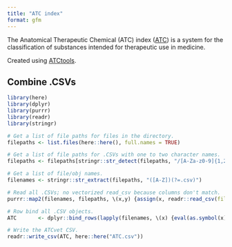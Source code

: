 ```yaml
---
title: "ATC index"
format: gfm
---
```


The Anatomical Therapeutic Chemical (ATC) index
([ATC](https://atcddd.fhi.no/atc_ddd_index/)) is a system for the classification
of substances intended for therapeutic use in medicine.

Created using [ATCtools](https://github.com/amr-pub/ATC-tools).

## Combine .CSVs

```r

library(here)
library(dplyr)
library(purrr)
library(readr)
library(stringr)

# Get a list of file paths for files in the directory.
filepaths <- list.files(here::here(), full.names = TRUE)

# Get a list of file paths for .CSVs with one to two character names.
filepaths <- filepaths[stringr::str_detect(filepaths, "/[A-Za-z0-9]{1,2}.csv")]

# Get a list of file/obj names.
filenames <- stringr::str_extract(filepaths, "([A-Z])(?=.csv)")

# Read all .CSVs; no vectorized read_csv because columns don't match.
purrr::map2(filenames, filepaths, \(x,y) {assign(x, readr::read_csv(file = y), envir = .GlobalEnv)})

# Row bind all .CSV objects.
ATC       <- dplyr::bind_rows(lapply(filenames, \(x) {eval(as.symbol(x))}))

# Write the ATCvet CSV.
readr::write_csv(ATC, here::here("ATC.csv"))

```
